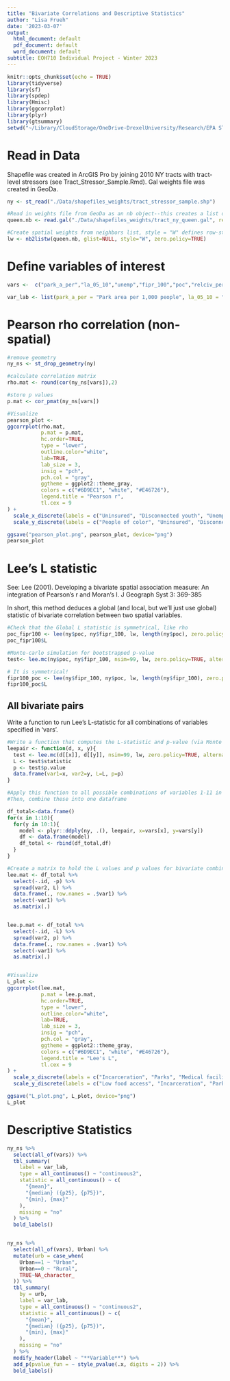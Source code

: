 ```yaml
---
title: "Bivariate Correlations and Descriptive Statistics"
author: "Lisa Frueh"
date: '2023-03-07'
output:
  html_document: default
  pdf_document: default
  word_document: default
subtitle: EOH710 Individual Project - Winter 2023
---
```



```r
knitr::opts_chunk$set(echo = TRUE)
library(tidyverse)
library(sf)
library(spdep)
library(Hmisc)
library(ggcorrplot)
library(plyr)
library(gtsummary)
setwd("~/Library/CloudStorage/OneDrive-DrexelUniversity/Research/EPA STAR/Spatial_Stressors")
```

# Read in Data
Shapefile was created in ArcGIS Pro by joining 2010 NY tracts with tract-level stressors (see Tract_Stressor_Sample.Rmd).
Gal weights file was created in GeoDa.

```r
ny <- st_read("./Data/shapefiles_weights/tract_stressor_sample.shp")

#Read in weights file from GeoDa as an nb object--this creates a list of neighbors. In this case, first-order queen contiguity was used to define neighbors.
queen.nb <- read.gal("./Data/shapefiles_weights/tract_ny_queen.gal", region.id=NULL, override.id=TRUE)

#Create spatial weights from neighbors list, style = "W" defines row-standardized weights-sums over all links to n.
lw <- nb2listw(queen.nb, glist=NULL, style="W", zero.policy=TRUE)


```

# Define variables of interest
```r
vars <-  c("park_a_per","la_05_10","unemp","fipr_100","poc","relciv_per","disc_youth","statepris1", "unins_18_6", "ambfacs_k")

var_lab <- list(park_a_per = "Park area per 1,000 people", la_05_10 = "Low supermarket access", unemp = "% Unemployed", fipr_100 = "% Under poverty line", poc = "% People of color", relciv_per = "Religious & civic organizations per 1,000 people", disc_youth = "% Disconnected youth", statepris1 = "# Incarcerated in state prisons, per 1,000 people", unins_18_6="% Uninsured (18-64)", ambfacs_k = "Ambulatory medical facilities per 1,000 people")
```

# Pearson rho correlation (non-spatial)
```r
#remove geometry
ny_ns <- st_drop_geometry(ny)

#calculate correlation matrix
rho.mat <- round(cor(ny_ns[vars]),2)

#store p values
p.mat <- cor_pmat(ny_ns[vars])

#Visualize
pearson_plot <-
ggcorrplot(rho.mat,
           p.mat = p.mat,
           hc.order=TRUE,
           type = "lower",
           outline.color="white",
           lab=TRUE,
           lab_size = 3,
           insig = "pch",
           pch.col = "gray",
           ggtheme = ggplot2::theme_gray,
           colors = c("#6D9EC1", "white", "#E46726"),
           legend.title = "Pearson r",
           tl.cex = 9
) + 
  scale_x_discrete(labels = c("Uninsured", "Disconnected youth", "Unemployed", "Poverty", "Low food access", "Incarceration", "Parks", "Religious & civic orgs", "Medical facilities")) + 
  scale_y_discrete(labels = c("People of color", "Uninsured", "Disconnected youth", "Unemployed", "Poverty", "Low food access", "Incarceration", "Parks", "Religious & civic orgs")) 

ggsave("pearson_plot.png", pearson_plot, device="png")
pearson_plot

```
# Lee's L statistic
See: Lee (2001). Developing a bivariate spatial association measure: An integration of Pearson's r and Moran's I. J Geograph Syst 3: 369-385

In short, this method deduces a global (and local, but we'll just use global) statistic of bivariate correlation between two spatial variables. 
```r

#Check that the Global L statistic is symmetrical, like rho
poc_fipr100 <- lee(ny$poc, ny$fipr_100, lw, length(ny$poc), zero.policy=TRUE, NAOK=TRUE)
poc_fipr100$L

#Monte-carlo simulation for bootstrapped p-value
test<- lee.mc(ny$poc, ny$fipr_100, nsim=99, lw, zero.policy=TRUE, alternative="two.sided", na.action=na.omit)

# It is symmetrical!
fipr100_poc <- lee(ny$fipr_100, ny$poc, lw, length(ny$fipr_100), zero.policy=TRUE, NAOK = TRUE)
fipr100_poc$L

```

## All bivariate pairs
Write a function to run Lee's L-statistic for all combinations of variables specified in 'vars'.
```r

#Write a function that computes the L-statistic and p-value (via Monte Carlo simulation) for bivariate association for a pair of variables, x and y, and returns a dataframe.
leepair <- function(d, x, y){
  test <- lee.mc(d[[x]], d[[y]], nsim=99, lw, zero.policy=TRUE, alternative="two.sided", na.action=na.omit)
  L <- test$statistic
  p <- test$p.value
  data.frame(var1=x, var2=y, L=L, p=p)
}

#Apply this function to all possible combinations of variables 1-11 in the list "vars"
#Then, combine these into one dataframe

df_total<-data.frame()
for(x in 1:10){
  for(y in 10:1){
    model <- plyr::ddply(ny, .(), leepair, x=vars[x], y=vars[y])
    df <- data.frame(model)
    df_total <- rbind(df_total,df)
  }
}

#Create a matrix to hold the L values and p values for bivariate combinations
lee.mat <- df_total %>%
  select(-.id, -p) %>%
  spread(var2, L) %>%
  data.frame(., row.names = .$var1) %>%
  select(-var1) %>%
  as.matrix(.)


lee.p.mat <- df_total %>%
  select(-.id, -L) %>%
  spread(var2, p) %>%
  data.frame(., row.names = .$var1) %>%
  select(-var1) %>%
  as.matrix(.)


#Visualize
L_plot <-
ggcorrplot(lee.mat,
           p.mat = lee.p.mat,
           hc.order=TRUE,
           type = "lower",
           outline.color="white",
           lab=TRUE,
           lab_size = 3,
           insig = "pch",
           pch.col = "gray",
           ggtheme = ggplot2::theme_gray,
           colors = c("#6D9EC1", "white", "#E46726"),
           legend.title = "Lee's L",
           tl.cex = 9
) + 
  scale_x_discrete(labels = c("Incarceration", "Parks", "Medical facilities", "Religious & civic orgs", "Unemployed", "Disconnected youth", "Poverty", "People of color", "Uninsured")) + 
  scale_y_discrete(labels = c("Low food access", "Incarceration", "Parks", "Medical facilities", "Religious & civic orgs", "Unemployed", "Disconnected youth", "Poverty", "People of color"))

ggsave("L_plot.png", L_plot, device="png")
L_plot
```

# Descriptive Statistics
```r

ny_ns %>%
  select(all_of(vars)) %>%
  tbl_summary(
    label = var_lab,
    type = all_continuous() ~ "continuous2", 
    statistic = all_continuous() ~ c(
      "{mean}",
      "{median} ({p25}, {p75})",
      "{min}, {max}"
    ),
    missing = "no"
  ) %>%
  bold_labels()


ny_ns %>%
  select(all_of(vars), Urban) %>%
  mutate(urb = case_when(
    Urban==1 ~ "Urban",
    Urban==0 ~ "Rural",
    TRUE~NA_character_
  )) %>%
  tbl_summary(
    by = urb,
    label = var_lab,
    type = all_continuous() ~ "continuous2", 
    statistic = all_continuous() ~ c(
      "{mean}",
      "{median} ({p25}, {p75})",
      "{min}, {max}"
    ),
    missing = "no"
  ) %>%
  modify_header(label ~ "**Variable**") %>%
  add_p(pvalue_fun = ~ style_pvalue(.x, digits = 2)) %>%
  bold_labels()

```

